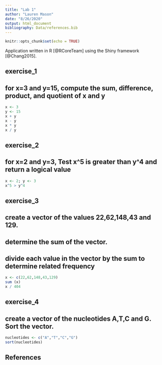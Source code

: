 ```yaml
---
title: "Lab 1"
author: "Lauren Mason"
date: "8/26/2020"
output: html_document
bibliography: Data/references.bib
---
```


```r
knitr::opts_chunk$set(echo = TRUE)
```

Application written in R [@RCoreTeam] using the Shiny framework [@Chang2015].


## exercise_1
## for x=3 and y=15, compute the sum, difference, product, and quotient of x and y

```r
x <- 3
y <- 15
x + y
x - y
x * y
x / y
```



## exercise_2
## for x=2 and y=3, Test x^5 is greater than y^4 and return a logical value

```r
x <- 2; y <- 3
x^5 > y^4
```



## exercise_3
## create a vector of the values 22,62,148,43 and 129.
## determine the sum of the vector.
## divide each value in the vector by the sum to determine related frequency

```r
x <- c(22,62,148,43,129)
sum (x)
x / 404
```



## exercise_4
## create a vector of the nucleotides A,T,C and G. Sort the vector.

```r
nucleotides <- c("A","T","C","G")
sort(nucleotides)
```

## References




